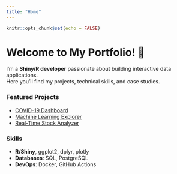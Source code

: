 ```yaml
---
title: "Home"
---
```


```r
knitr::opts_chunk$set(echo = FALSE)
```

# Welcome to My Portfolio! 👋

I’m a **Shiny/R developer** passionate about building interactive data applications.  
Here you’ll find my projects, technical skills, and case studies.

### Featured Projects
- [COVID-19 Dashboard](/projects.html#covid)
- [Machine Learning Explorer](/projects.html#ml)
- [Real-Time Stock Analyzer](/projects.html#stocks)

### Skills
- **R/Shiny**, ggplot2, dplyr, plotly  
- **Databases**: SQL, PostgreSQL  
- **DevOps**: Docker, GitHub Actions

